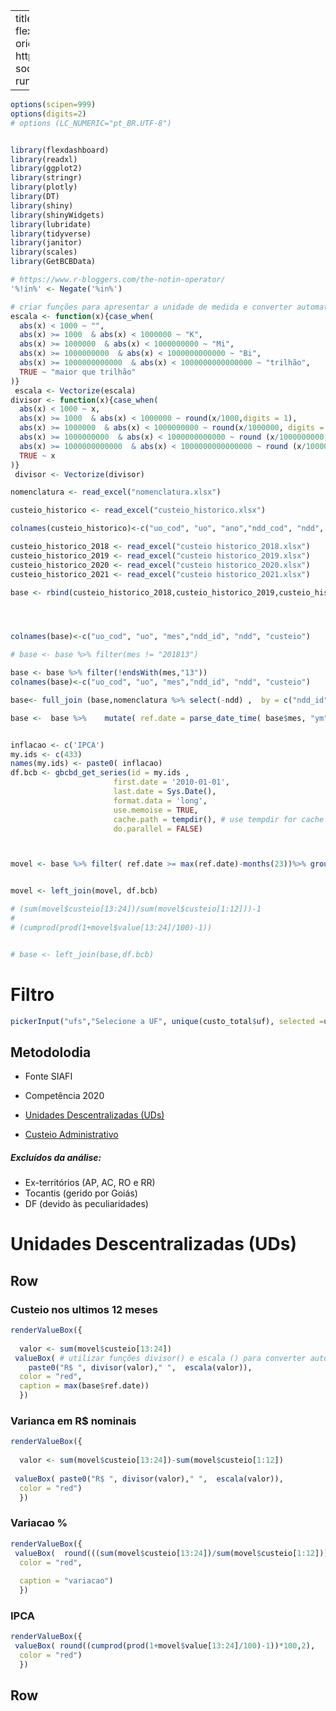  
---
title: "CUSTEIO"
output:
  flexdashboard::flex_dashboard:
    orientation: rows
    source_code: https://github.com/andreferraribr/custeio
    social:
    - twitter
    - facebook
    - menu
runtime: shiny

---


```r
options(scipen=999)
options(digits=2)
# options (LC_NUMERIC="pt_BR.UTF-8")
```

```r
```



```r
library(flexdashboard)
library(readxl)
library(ggplot2)
library(stringr)
library(plotly)
library(DT)
library(shiny)
library(shinyWidgets)
library(lubridate)
library(tidyverse)
library(janitor)
library(scales)
library(GetBCBData)
```



```r
# https://www.r-bloggers.com/the-notin-operator/
'%!in%' <- Negate('%in%')
```


```r
# criar funções para apresentar a unidade de medida e converter automaticamente para milhares, milhões, bilhões e trilhões
escala <- function(x){case_when(
  abs(x) < 1000 ~ "",
  abs(x) >= 1000  & abs(x) < 1000000 ~ "K",
  abs(x) >= 1000000  & abs(x) < 1000000000 ~ "Mi",
  abs(x) >= 1000000000  & abs(x) < 1000000000000 ~ "Bi",
  abs(x) >= 1000000000000  & abs(x) < 1000000000000000 ~ "trilhão",
  TRUE ~ "maior que trilhão"
)}
 escala <- Vectorize(escala)
divisor <- function(x){case_when(
  abs(x) < 1000 ~ x,
  abs(x) >= 1000  & abs(x) < 1000000 ~ round(x/1000,digits = 1),
  abs(x) >= 1000000  & abs(x) < 1000000000 ~ round(x/1000000, digits = 1),
  abs(x) >= 1000000000  & abs(x) < 1000000000000 ~ round (x/1000000000, digits = 1),
  abs(x) >= 1000000000000  & abs(x) < 1000000000000000 ~ round (x/1000000000000, digits = 1),
  TRUE ~ x
)}
 divisor <- Vectorize(divisor)
```



```r
nomenclatura <- read_excel("nomenclatura.xlsx")
```

```r
custeio_historico <- read_excel("custeio_historico.xlsx")

colnames(custeio_historico)<-c("uo_cod", "uo", "ano","ndd_cod", "ndd", "custeio")
```


```r


custeio_historico_2018 <- read_excel("custeio historico_2018.xlsx")
custeio_historico_2019 <- read_excel("custeio historico_2019.xlsx")
custeio_historico_2020 <- read_excel("custeio historico_2020.xlsx")
custeio_historico_2021 <- read_excel("custeio historico_2021.xlsx")

base <- rbind(custeio_historico_2018,custeio_historico_2019,custeio_historico_2020,custeio_historico_2021) 




colnames(base)<-c("uo_cod", "uo", "mes","ndd_id", "ndd", "custeio")

# base <- base %>% filter(mes != "201813")

base <- base %>% filter(!endsWith(mes,"13"))
colnames(base)<-c("uo_cod", "uo", "mes","ndd_id", "ndd", "custeio")

base<- full_join (base,nomenclatura %>% select(-ndd) ,  by = c("ndd_id" = "ndd_id"))

base <-  base %>%    mutate( ref.date = parse_date_time( base$mes, "ym"))%>% drop_na()



```

```r
inflacao <- c('IPCA')
my.ids <- c(433)
names(my.ids) <- paste0( inflacao)
df.bcb <- gbcbd_get_series(id = my.ids ,
                       first.date = '2010-01-01',
                       last.date = Sys.Date(),
                       format.data = 'long',
                       use.memoise = TRUE, 
                       cache.path = tempdir(), # use tempdir for cache folder
                       do.parallel = FALSE)



movel <- base %>% filter( ref.date >= max(ref.date)-months(23))%>% group_by(ref.date)  %>% summarise( custeio = sum(custeio))


movel <- left_join(movel, df.bcb)

# (sum(movel$custeio[13:24])/sum(movel$custeio[1:12]))-1
# 
# (cumprod(prod(1+movel$value[13:24]/100)-1))


# base <- left_join(base,df.bcb)
```


Filtro {.sidebar}
=====================================
```r
pickerInput("ufs","Selecione a UF", unique(custo_total$uf), selected =unique(custo_total$uf) , options = list(`actions-box` = TRUE),multiple = T)
```


## Metodolodia

* Fonte SIAFI  

* Competência 2020   

* [Unidades Descentralizadas (UDs)](https://www.gov.br/economia/pt-br/acesso-a-informacao/institucional/quem-e-quem/secretaria-executiva/secretaria-de-gestao-corporativa/unidades-descentralizadas)  
  
* [Custeio Administrativo](https://www.gov.br/economia/pt-br/centrais-de-conteudo/publicacoes/boletins/boletim-de-custeio-administrativo/arquivos/2019/notametodologicacusteioadministrativo_2018_2019.pdf)  
  
##### Excluídos da análise:
+ Ex-territórios (AP, AC, RO e RR)  
+ Tocantis (gerido por Goiás)  
+ DF (devido às peculiaridades)    

Unidades Descentralizadas (UDs)
=============================================


Row 
-----------------------------------------------------------------------

### Custeio nos ultimos 12 meses 



```r





renderValueBox({
  
  valor <- sum(movel$custeio[13:24])
 valueBox( # utilizar funções divisor() e escala () para converter automaticamente valores para milhar, milhão, bilhão...  
    paste0("R$ ", divisor(valor)," ",  escala(valor)),
  color = "red",
  caption = max(base$ref.date))
  })

```

### Varianca em R$ nominais

```r
renderValueBox({
  
  valor <- sum(movel$custeio[13:24])-sum(movel$custeio[1:12])
  
 valueBox( paste0("R$ ", divisor(valor)," ",  escala(valor)),
  color = "red")
  })

```



### Variacao %




```r
renderValueBox({
 valueBox(  round(((sum(movel$custeio[13:24])/sum(movel$custeio[1:12]))-1)*100,2),
  color = "red",
  
  caption = "variacao")
  })

```


### IPCA

```r
renderValueBox({
 valueBox( round((cumprod(prod(1+movel$value[13:24]/100)-1))*100,2),
  color = "red")
  })

```


Row 
-----------------------------------------------------------------------
